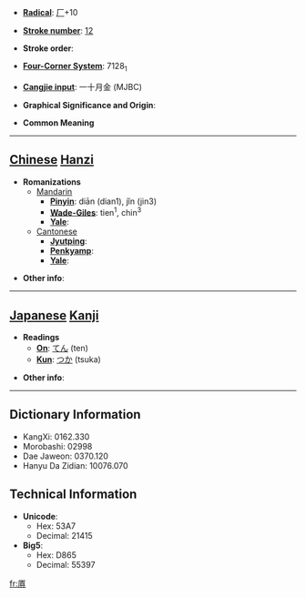 * '''[[Wiktionary:Chinese radical index| Radical]]''': [[Wiktionary:Chinese radical index 厂|厂]]+10

* '''[[Wiktionary:Chinese total strokes index|Stroke number]]''': [[Wiktionary:Chinese total strokes index 12|12]]

* '''Stroke order''': 

* '''[[Wiktionary:Chinese four corner index|Four-Corner System]]''': 7128<sub>1</sub>

* '''[[Wiktionary:Chinese Cangjie index|Cangjie input]]''': 一十月金 (MJBC)

* '''Graphical Significance and Origin''': 

* '''Common Meaning'''

----

== [[Chinese]] [[Hanzi]] ==

* '''Romanizations'''
** [[Mandarin]]
*** '''[[Pinyin]]''': diān (dian1), jǐn (jin3)
*** '''[[Wade-Giles]]''': tien<sup>1</sup>, chin<sup>3</sup>
*** '''[[Yale]]''': 
**[[Cantonese]]
***'''[[Jyutping]]''':
***'''[[Penkyamp]]''': 
***'''[[Yale]]''': 

* '''Other info''': 

----

== [[Japanese]] [[Kanji]] ==

* '''Readings'''
** '''[[On]]''': [[てん]] (ten)
** '''[[Kun]]''': [[つか]] (tsuka)

* '''Other info''':  

----

== Dictionary Information ==

* KangXi: 0162.330
* Morobashi: 02998
* Dae Jaweon: 0370.120
* Hanyu Da Zidian: 10076.070

== Technical Information ==

* '''Unicode''':
** Hex: 53A7
** Decimal: 21415
* '''Big5''':
** Hex: D865
** Decimal: 55397

[[fr:厧]]